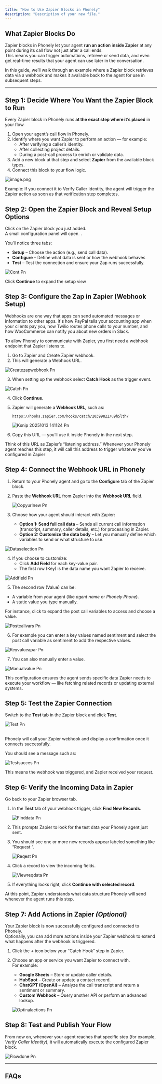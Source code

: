 ```yaml
---
title: "How to Use Zapier Blocks in Phonely"
description: "Description of your new file."
---
```


## What Zapier Blocks Do

Zapier blocks in Phonely let your agent **run an action inside Zapier** at any point during its call flow not just after a call ends.\
This means you can trigger automations, retrieve or send data, and even get real-time results that your agent can use later in the conversation.

In this guide, we’ll walk through an example where a Zapier block retrieves data via a webhook and makes it available back to the agent for use in subsequent steps.

---

## Step 1: Decide Where You Want the Zapier Block to Run

Every Zapier block in Phonely runs **at the exact step where it’s placed** in your flow.

1. Open your agent’s call flow in Phonely.
2. Identify where you want Zapier to perform an action — for example:
   - After verifying a caller’s identity.
   - After collecting project details.
   - During a post-call process to enrich or validate data.
3. Add a new block at that step and select **Zapier** from the available block types.
4. Connect this block to your flow logic.

![image.png](/images/image.png)

<Tip>
  Example: If you connect it to Verify Caller Identity, the agent will trigger the Zapier action as soon as that verification step completes.
</Tip>

## Step 2: Open the Zapier Block and Reveal Setup Options

Click on the Zapier block you just added.\
A small configuration panel will open. .

You’ll notice three tabs:

- **Setup** – Choose the action (e.g., send call data).
- **Configure** – Define what data is sent or how the webhook behaves.
- **Test** – Test the connection and ensure your Zap runs successfully.

![Cont Pn](/images/cont.png)

Click **Continue** to expand the setup view

## Step 3: Configure the Zap in Zapier (Webhook Setup)

Webhooks are one way that apps can send automated messages or information to other apps. It's how PayPal tells your accounting app when your clients pay you, how Twilio routes phone calls to your number, and how WooCommerce can notify you about new orders in Slack.

To allow Phonely to communicate with Zapier, you first need a webhook endpoint that Zapier listens to.

1. Go to Zapier and Create Zapier webhook.
1. This will generate a Webhook URL.

![Createzapwebhook Pn](/images/createzapwebhook.png)

3. When setting up the webhook select **Catch Hook** as the trigger event.

![Catch Pn](/images/catch.png)

4. Click **Continue**.
5. Zapier will generate a **Webhook URL**, such as:

   ```
   https://hooks.zapier.com/hooks/catch/20399822/u9h5lth/
   
   ```

   ![Ksnip 20251013 141124 Pn](/images/ksnip_20251013-141124.png)
7. Copy this URL — you’ll use it inside Phonely in the next step.

<Tip>
  Think of this URL as Zapier’s “listening address.” Whenever your Phonely agent reaches this step, it will call this address to trigger whatever you’ve configured in Zapier
</Tip>

## Step 4: Connect the Webhook URL in Phonely

1. Return to your Phonely agent and go to the **Configure** tab of the Zapier block.
2. Paste the **Webhook URL** from Zapier into the **Webhook URL** field.

   ![Copyurlnew Pn](/images/copyurlnew.png)
3. Choose how your agent should interact with Zapier:
   - **Option 1: Send full call data** – Sends all current call information (transcript, summary, caller details, etc.) for processing in Zapier.
   - **Option 2: Customize the data body** – Let you manually define which variables to send or what structure to use.

![Dataselection Pn](/images/dataselection.png)

4. If you choose to customize:
   - Click **Add Field** for each key-value pair.
   - The first row (Key) is the data name you want Zapier to receive.

![Addfield Pn](/images/addfield.png)

5. The second row (Value) can be:

- A variable from your agent (like _agent name_ or _Phonely Phone_).
- A static value you type manually.

For instance, click to expand the post call variables to access and choose a value.

![Postcallvars Pn](/images/postcallvars.png)

6. For example you can enter a key values named sentiment and select the post call variable as sentiment to add the respective values.

![Keyvalueapar Pn](/images/keyvalueapar.png)

7. You can also manually enter a value.

![Manualvalue Pn](/images/manualvalue.png)

This configuration ensures the agent sends specific data Zapier needs to execute your workflow — like fetching related records or updating external systems.

## Step 5: Test the Zapier Connection

Switch to the **Test** tab in the Zapier block and click **Test**.

![Test Pn](/images/test.png)

\
Phonely will call your Zapier webhook and display a confirmation once it connects successfully.

You should see a message such as:

![Testsucces Pn](/images/testsucces.png)

This means the webhook was triggered, and Zapier received your request.

## Step 6: Verify the Incoming Data in Zapier

Go back to your Zapier browser tab.

1. In the **Test** tab of your webhook trigger, click **Find New Records**.

   ![Finddata Pn](/images/finddata.png)
1. This prompts Zapier to look for the test data your Phonely agent just sent.
2. You should see one or more new records appear labeled something like “Request ”.

   ![Reqest Pn](/images/reqest.png)
3. Click a record to view the incoming fields.

   ![Viewreqdata Pn](/images/viewreqdata.png)
4. If everything looks right, click **Continue with selected record**.

At this point, Zapier understands what data structure Phonely will send whenever the agent runs this step.

## Step 7: Add Actions in Zapier _(Optional)_

Your Zapier block is now successfully configured and connected to Phonely.\
Optionally, you can add more actions inside your Zapier webhook to extend what happens after the webhook is triggered.

1. Click the **\+** icon below your “Catch Hook” step in Zapier.
2. Choose an app or service you want Zapier to connect with.\
   For example:
   - **Google Sheets** – Store or update caller details.
   - **HubSpot** – Create or update a contact record.
   - **ChatGPT (OpenAI)** – Analyze the call transcript and return a sentiment or summary.
   - **Custom Webhook** – Query another API or perform an advanced lookup.

   ![Optinalactions Pn](/images/optinalactions.png)

## Step 8: Test and Publish Your Flow

From now on, whenever your agent reaches that specific step (for example, _Verify Caller Identity_), it will automatically execute the configured Zapier block.

![Flowdone Pn](/images/flowdone.png)

---

## FAQs
